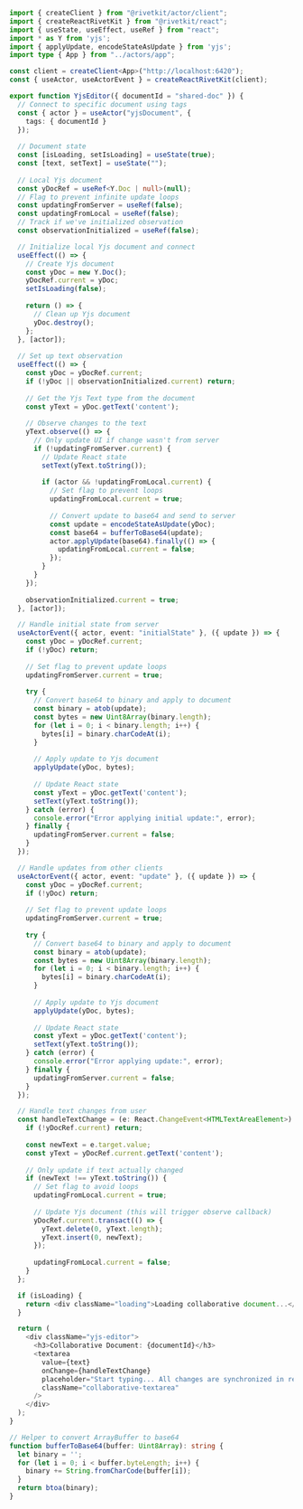 ```typescript
import { createClient } from "@rivetkit/actor/client";
import { createReactRivetKit } from "@rivetkit/react";
import { useState, useEffect, useRef } from "react";
import * as Y from 'yjs';
import { applyUpdate, encodeStateAsUpdate } from 'yjs';
import type { App } from "../actors/app";

const client = createClient<App>("http://localhost:6420");
const { useActor, useActorEvent } = createReactRivetKit(client);

export function YjsEditor({ documentId = "shared-doc" }) {
  // Connect to specific document using tags
  const { actor } = useActor("yjsDocument", { 
    tags: { documentId }
  });
  
  // Document state
  const [isLoading, setIsLoading] = useState(true);
  const [text, setText] = useState("");
  
  // Local Yjs document
  const yDocRef = useRef<Y.Doc | null>(null);
  // Flag to prevent infinite update loops
  const updatingFromServer = useRef(false);
  const updatingFromLocal = useRef(false);
  // Track if we've initialized observation
  const observationInitialized = useRef(false);

  // Initialize local Yjs document and connect
  useEffect(() => {
    // Create Yjs document
    const yDoc = new Y.Doc();
    yDocRef.current = yDoc;
    setIsLoading(false);
    
    return () => {
      // Clean up Yjs document
      yDoc.destroy();
    };
  }, [actor]);
  
  // Set up text observation
  useEffect(() => {
    const yDoc = yDocRef.current;
    if (!yDoc || observationInitialized.current) return;
    
    // Get the Yjs Text type from the document
    const yText = yDoc.getText('content');
    
    // Observe changes to the text
    yText.observe(() => {
      // Only update UI if change wasn't from server
      if (!updatingFromServer.current) {
        // Update React state
        setText(yText.toString());
        
        if (actor && !updatingFromLocal.current) {
          // Set flag to prevent loops
          updatingFromLocal.current = true;
          
          // Convert update to base64 and send to server
          const update = encodeStateAsUpdate(yDoc);
          const base64 = bufferToBase64(update);
          actor.applyUpdate(base64).finally(() => {
            updatingFromLocal.current = false;
          });
        }
      }
    });
    
    observationInitialized.current = true;
  }, [actor]);

  // Handle initial state from server
  useActorEvent({ actor, event: "initialState" }, ({ update }) => {
    const yDoc = yDocRef.current;
    if (!yDoc) return;
    
    // Set flag to prevent update loops
    updatingFromServer.current = true;
    
    try {
      // Convert base64 to binary and apply to document
      const binary = atob(update);
      const bytes = new Uint8Array(binary.length);
      for (let i = 0; i < binary.length; i++) {
        bytes[i] = binary.charCodeAt(i);
      }
      
      // Apply update to Yjs document
      applyUpdate(yDoc, bytes);
      
      // Update React state
      const yText = yDoc.getText('content');
      setText(yText.toString());
    } catch (error) {
      console.error("Error applying initial update:", error);
    } finally {
      updatingFromServer.current = false;
    }
  });

  // Handle updates from other clients
  useActorEvent({ actor, event: "update" }, ({ update }) => {
    const yDoc = yDocRef.current;
    if (!yDoc) return;
    
    // Set flag to prevent update loops
    updatingFromServer.current = true;
    
    try {
      // Convert base64 to binary and apply to document
      const binary = atob(update);
      const bytes = new Uint8Array(binary.length);
      for (let i = 0; i < binary.length; i++) {
        bytes[i] = binary.charCodeAt(i);
      }
      
      // Apply update to Yjs document
      applyUpdate(yDoc, bytes);
      
      // Update React state
      const yText = yDoc.getText('content');
      setText(yText.toString());
    } catch (error) {
      console.error("Error applying update:", error);
    } finally {
      updatingFromServer.current = false;
    }
  });

  // Handle text changes from user
  const handleTextChange = (e: React.ChangeEvent<HTMLTextAreaElement>) => {
    if (!yDocRef.current) return;
    
    const newText = e.target.value;
    const yText = yDocRef.current.getText('content');
    
    // Only update if text actually changed
    if (newText !== yText.toString()) {
      // Set flag to avoid loops
      updatingFromLocal.current = true;
      
      // Update Yjs document (this will trigger observe callback)
      yDocRef.current.transact(() => {
        yText.delete(0, yText.length);
        yText.insert(0, newText);
      });
      
      updatingFromLocal.current = false;
    }
  };

  if (isLoading) {
    return <div className="loading">Loading collaborative document...</div>;
  }

  return (
    <div className="yjs-editor">
      <h3>Collaborative Document: {documentId}</h3>
      <textarea
        value={text}
        onChange={handleTextChange}
        placeholder="Start typing... All changes are synchronized in real-time!"
        className="collaborative-textarea"
      />
    </div>
  );
}

// Helper to convert ArrayBuffer to base64
function bufferToBase64(buffer: Uint8Array): string {
  let binary = '';
  for (let i = 0; i < buffer.byteLength; i++) {
    binary += String.fromCharCode(buffer[i]);
  }
  return btoa(binary);
}
```
